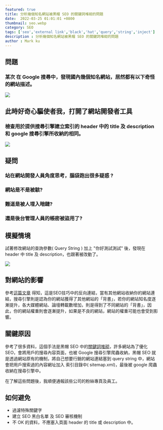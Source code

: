 ```yaml
---
featured: true
title: 分析幾個知名網站被黑帽 SEO 的關鍵詞堆砌的問題
date:  2022-03-25 01:01:01 +0800
thumbnail: seo.webp
category: SEO
tags: ['seo','external link','black','hat','query','string','inject']
description : 分析幾個知名網站被黑帽 SEO 的關鍵詞堆砌的問題
author : Mark ku
---
```


## 問題
### 某次 在 Google 搜尋中，發現國內幾個知名網站，居然都有以下奇怪的網站描述。
![](https://i.imgur.com/xL2V0cF.png)

## 此時好奇心驅使者我，打開了網站開發者工具
### 檢查用於提供搜尋引擎建立索引的 header 中的 title 及 description 和 google 搜尋引擎所收納的相同。
![](https://i.imgur.com/JaqXIzN.png)

## 疑問
### 站在網站開發人員角度思考，腦袋跑出很多疑惑 ?  

### 網站是不是被駭? 

### 難道是被人埋入暗鏈?   

### 還是後台管理人員的帳密被盜用了?   

## 模擬情境
試著修改網站的查詢參數( Query String ) 加上 "你好測試測試" 後，發現在 header 中 title 及 description，也跟著被改動了。

![](https://i.imgur.com/a8bF5iO.png)

## 對網站的影響
參考[這篇文章](https://ranking.works/%E6%8A%80%E8%A1%93SEO/%E5%A4%96%E9%83%A8%E9%80%A3%E7%B5%90?fbclid=IwAR3-2880GtK_3dEp2SUrlhD0t8jHb-_aLHYTCcgWCxI9Vpo55UTni8uZauo)
得知，這是SEO技巧中的反向連結，當有其他網站收納你的網站連結，搜尋引擎則是認為你的網站獲得了其他網站的「背書」，若你的網站知名度逐漸提升，各大媒體網站、論壇轉載數增加，則是得到了不同網站的「背書」，因此，你的網站權重則會逐漸提升，如果是不良的網站，網站的權重可能也會受到影響。

## 關鍵原因
參考了很多資料，這個手法是黑帽 SEO 中的[關鍵詞堆砌](https://baike.baidu.hk/item/%E9%97%9C%E9%8D%B5%E8%A9%9E%E5%A0%86%E7%A0%8C)，許多網站為了優化 SEO，會將用戶的搜尋內容頁面，也被 Google 搜尋引擎爬蟲收納，黑帽 SEO 就是透過網站原有的機制，將自己想要行銷的網站連結塞到 query string 中，網站會把用戶搜索過的內容網址加入 索引目錄中( sitemap.xml)，最後被 google 爬蟲收納在搜尋引擎中。  

在了解這些問題後，我順便通報該些公司的粉絲專頁及員工。

## 如何避免
* 過濾特殊關鍵字
* 建立 SEO 黑白名單 及 SEO 審核機制
* 不 OK 的資料，不應塞入頁面 header 的 title 或 description 中。